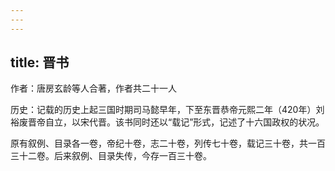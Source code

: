 ```yaml
---
---
---
```

title: 晋书
---

作者：唐房玄龄等人合著，作者共二十一人

历史：记载的历史上起三国时期司马懿早年，下至东晋恭帝元熙二年（420年）刘裕废晋帝自立，以宋代晋。该书同时还以“载记”形式，记述了十六国政权的状况。

原有叙例、目录各一卷，帝纪十卷，志二十卷，列传七十卷，载记三十卷，共一百三十二卷。后来叙例、目录失传，今存一百三十卷。